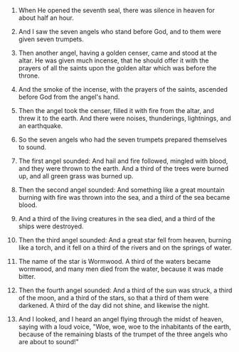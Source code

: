 
1. When He opened the seventh seal, there was silence in heaven for about half an hour.

2. And I saw the seven angels who stand before God, and to them were given seven trumpets.

3. Then another angel, having a golden censer, came and stood at the altar. He was given much incense, that he should offer it with the prayers of all the saints upon the golden altar which was before the throne.

4. And the smoke of the incense, with the prayers of the saints, ascended before God from the angel's hand.

5. Then the angel took the censer, filled it with fire from the altar, and threw it to the earth. And there were noises, thunderings, lightnings, and an earthquake.

6. So the seven angels who had the seven trumpets prepared themselves to sound.

7. The first angel sounded: And hail and fire followed, mingled with blood, and they were thrown to the earth. And a third of the trees were burned up, and all green grass was burned up.

8. Then the second angel sounded: And something like a great mountain burning with fire was thrown into the sea, and a third of the sea became blood.

9. And a third of the living creatures in the sea died, and a third of the ships were destroyed.

10. Then the third angel sounded: And a great star fell from heaven, burning like a torch, and it fell on a third of the rivers and on the springs of water.

11. The name of the star is Wormwood. A third of the waters became wormwood, and many men died from the water, because it was made bitter.

12. Then the fourth angel sounded: And a third of the sun was struck, a third of the moon, and a third of the stars, so that a third of them were darkened. A third of the day did not shine, and likewise the night.

13. And I looked, and I heard an angel flying through the midst of heaven, saying with a loud voice, "Woe, woe, woe to the inhabitants of the earth, because of the remaining blasts of the trumpet of the three angels who are about to sound!"


